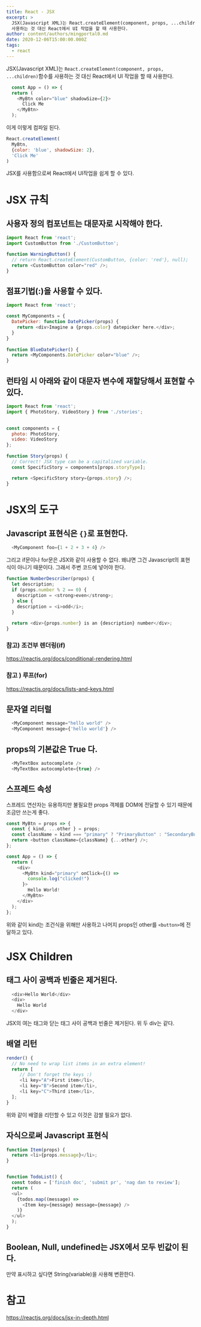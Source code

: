 ```yaml
---
title: React - JSX
excerpt: >
  JSX(Javascript XML)는 React.createElement(component, props, ...children)함수를
  사용하는 것 대신 React에서 UI 작업을 할 때 사용한다.
author: content/authors/mingportal0.md
date: 2020-12-06T15:00:00.000Z
tags:
  - react
---
```


JSX(Javascript XML)는 `React.createElement(component, props, ...children)`함수를 사용하는 것 대신 React에서 UI 작업을 할 때 사용한다.

```javascript
  const App = () => {
  return (
    <MyBtn color="blue" shadowSize={2}>
      Click Me
    </MyBtn>
  );
```

이게 이렇게 컴파일 된다.

```javascript
React.createElement(
  MyBtn,
  {color: 'blue', shadowSize: 2},
  'Click Me'
)
```

JSX를 사용함으로써 React에서 UI작업을 쉽게 할 수 있다.

# JSX 규칙

## 사용자 정의 컴포넌트는 대문자로 시작해야 한다.

```javascript
import React from 'react';
import CustomButton from './CustomButton';

function WarningButton() {
  // return React.createElement(CustomButton, {color: 'red'}, null);
  return <CustomButton color="red" />;
}
```

## 점표기법(:)을 사용할 수 있다.

```javascript
import React from 'react';

const MyComponents = {
  DatePicker: function DatePicker(props) {
    return <div>Imagine a {props.color} datepicker here.</div>;
  }
}
   
function BlueDatePicker() {
  return <MyComponents.DatePicker color="blue" />;
}
```

## 런타임 시 아래와 같이 대문자 변수에 재할당해서 표현할 수 있다.

```javascript
import React from 'react';
import { PhotoStory, VideoStory } from './stories';

   
const components = {
  photo: PhotoStory,
  video: VideoStory
};
   
function Story(props) {
  // Correct! JSX type can be a capitalized variable.
  const SpecificStory = components[props.storyType];

  return <SpecificStory story={props.story} />;
}
```

# JSX의 도구

## Javascript 표현식은 `{}`로 표현한다.

```javascript
  <MyComponent foo={1 + 2 + 3 + 4} />
```

그리고 if문이나 for문은 JSX와 같이 사용할 수 없다. 왜냐면 그건 Javascript의 표현식이 아니기 때문이다. 그래서 주변 코드에 넣어야 한다.

```javascript
function NumberDescriber(props) {
  let description;
  if (props.number % 2 == 0) {
    description = <strong>even</strong>;
  } else {
    description = <i>odd</i>;
  }
  
  return <div>{props.number} is an {description} number</div>;
}
```

### 참고) 조건부 렌더링(if)

https://reactjs.org/docs/conditional-rendering.html

### 참고 ) 루프(for)

https://reactjs.org/docs/lists-and-keys.html

## 문자열 리터럴

```javascript
  <MyComponent message="hello world" />
  <MyComponent message={'hello world'} />
```

## props의 기본값은 True 다.

```javascript
  <MyTextBox autocomplete />
  <MyTextBox autocomplete={true} />
```

## 스프레드 속성

스프레드 연산자는 유용하지만 불필요한 props 객체를 DOM에 전달할 수 있기 때문에 조금만 쓰는게 좋다.

```javascript
const MyBtn = props => {
  const { kind, ...other } = props;
  const className = kind === "primary" ? "PrimaryButton" : "SecondaryButton";
  return <button className={className} {...other} />;
};

const App = () => {
  return (
    <div>
      <MyBtn kind="primary" onClick={() => 	
        console.log("clicked!")
      }>
        Hello World!
      </MyBtn>
    </div>
  );
};
```

위와 같이 kind는 조건식을 위해만 사용하고 나머지 props인 other를 `<button>`에 전달하고 있다.

# JSX Children

## 태그 사이 공백과 빈줄은 제거된다.

```javascript
  <div>Hello World</div>
  <div>
    Hello World
  </div>
```

JSX의 여는 태그와 닫는 태그 사이 공백과 빈줄은 제거된다. 위 두 div는 같다.

## 배열 리턴

```javascript
render() {
  // No need to wrap list items in an extra element!
  return [
     // Don't forget the keys :)
     <li key="A">First item</li>,
     <li key="B">Second item</li>,
     <li key="C">Third item</li>,
  ];
}
```

위와 같이 배열을 리턴할 수 있고 이것은 감쌀 필요가 없다.

## 자식으로써 Javascript 표현식

```javascript
function Item(props) {
  return <li>{props.message}</li>;
}


function TodoList() {
  const todos = ['finish doc', 'submit pr', 'nag dan to review'];
  return (
  <ul>
    {todos.map((message) => 
      <Item key={message} message={message} />
    )}
  </ul>
  );
}
```

## Boolean, Null, undefined는 JSX에서 모두 빈값이 된다.

만약 표시하고 싶다면 String(variable)을 사용해 변환한다.

# 참고

https://reactjs.org/docs/jsx-in-depth.html
